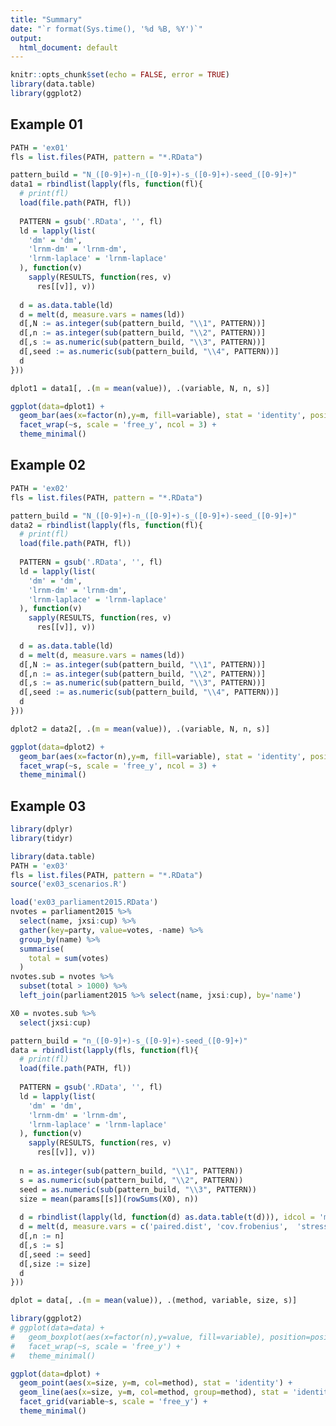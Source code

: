 ```yaml
---
title: "Summary"
date: "`r format(Sys.time(), '%d %B, %Y')`"
output:
  html_document: default
---
```


```r
knitr::opts_chunk$set(echo = FALSE, error = TRUE)
library(data.table)
library(ggplot2)
```

## Example 01

```r
PATH = 'ex01'
fls = list.files(PATH, pattern = "*.RData")

pattern_build = "N_([0-9]+)-n_([0-9]+)-s_([0-9]+)-seed_([0-9]+)"
data1 = rbindlist(lapply(fls, function(fl){
  # print(fl)
  load(file.path(PATH, fl))
  
  PATTERN = gsub('.RData', '', fl)
  ld = lapply(list(
    'dm' = 'dm',
    'lrnm-dm' = 'lrnm-dm',
    'lrnm-laplace' = 'lrnm-laplace'
  ), function(v)
    sapply(RESULTS, function(res, v)
      res[[v]], v))
  
  d = as.data.table(ld)
  d = melt(d, measure.vars = names(ld))
  d[,N := as.integer(sub(pattern_build, "\\1", PATTERN))]
  d[,n := as.integer(sub(pattern_build, "\\2", PATTERN))]
  d[,s := as.numeric(sub(pattern_build, "\\3", PATTERN))]
  d[,seed := as.numeric(sub(pattern_build, "\\4", PATTERN))]
  d
}))

dplot1 = data1[, .(m = mean(value)), .(variable, N, n, s)]

ggplot(data=dplot1) +
  geom_bar(aes(x=factor(n),y=m, fill=variable), stat = 'identity', position=position_dodge()) +
  facet_wrap(~s, scale = 'free_y', ncol = 3) +
  theme_minimal()
```

## Example 02

```r
PATH = 'ex02'
fls = list.files(PATH, pattern = "*.RData")

pattern_build = "N_([0-9]+)-n_([0-9]+)-s_([0-9]+)-seed_([0-9]+)"
data2 = rbindlist(lapply(fls, function(fl){
  # print(fl)
  load(file.path(PATH, fl))
  
  PATTERN = gsub('.RData', '', fl)
  ld = lapply(list(
    'dm' = 'dm',
    'lrnm-dm' = 'lrnm-dm',
    'lrnm-laplace' = 'lrnm-laplace'
  ), function(v)
    sapply(RESULTS, function(res, v)
      res[[v]], v))
  
  d = as.data.table(ld)
  d = melt(d, measure.vars = names(ld))
  d[,N := as.integer(sub(pattern_build, "\\1", PATTERN))]
  d[,n := as.integer(sub(pattern_build, "\\2", PATTERN))]
  d[,s := as.numeric(sub(pattern_build, "\\3", PATTERN))]
  d[,seed := as.numeric(sub(pattern_build, "\\4", PATTERN))]
  d
}))

dplot2 = data2[, .(m = mean(value)), .(variable, N, n, s)]

ggplot(data=dplot2) +
  geom_bar(aes(x=factor(n),y=m, fill=variable), stat = 'identity', position=position_dodge()) +
  facet_wrap(~s, scale = 'free_y', ncol = 3) +
  theme_minimal()
```

## Example 03

```r
library(dplyr)
library(tidyr)
```

```r
library(data.table)
PATH = 'ex03'
fls = list.files(PATH, pattern = "*.RData")
source('ex03_scenarios.R')

load('ex03_parliament2015.RData')
nvotes = parliament2015 %>% 
  select(name, jxsi:cup) %>%
  gather(key=party, value=votes, -name) %>%
  group_by(name) %>%
  summarise(
    total = sum(votes)
  )
nvotes.sub = nvotes %>% 
  subset(total > 1000) %>%
  left_join(parliament2015 %>% select(name, jxsi:cup), by='name')

X0 = nvotes.sub %>% 
  select(jxsi:cup)

pattern_build = "n_([0-9]+)-s_([0-9]+)-seed_([0-9]+)"
data = rbindlist(lapply(fls, function(fl){
  # print(fl)
  load(file.path(PATH, fl))
  
  PATTERN = gsub('.RData', '', fl)
  ld = lapply(list(
    'dm' = 'dm',
    'lrnm-dm' = 'lrnm-dm',
    'lrnm-laplace' = 'lrnm-laplace'
  ), function(v)
    sapply(RESULTS, function(res, v)
      res[[v]], v))
  
  n = as.integer(sub(pattern_build, "\\1", PATTERN))
  s = as.numeric(sub(pattern_build, "\\2", PATTERN))
  seed = as.numeric(sub(pattern_build, "\\3", PATTERN))
  size = mean(params[[s]](rowSums(X0), n))
  
  d = rbindlist(lapply(ld, function(d) as.data.table(t(d))), idcol = 'method')
  d = melt(d, measure.vars = c('paired.dist', 'cov.frobenius',  'stress'))
  d[,n := n]
  d[,s := s]
  d[,seed := seed]
  d[,size := size]
  d
}))

dplot = data[, .(m = mean(value)), .(method, variable, size, s)]

library(ggplot2)
# ggplot(data=data) +
#   geom_boxplot(aes(x=factor(n),y=value, fill=variable), position=position_dodge()) +
#   facet_wrap(~s, scale = 'free_y') +
#   theme_minimal()

ggplot(data=dplot) +
  geom_point(aes(x=size, y=m, col=method), stat = 'identity') +
  geom_line(aes(x=size, y=m, col=method, group=method), stat = 'identity') +
  facet_grid(variable~s, scale = 'free_y') +
  theme_minimal()
```


